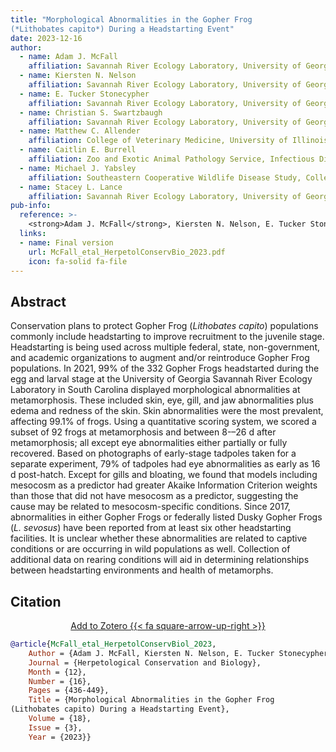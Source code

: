 ---
title: "Morphological Abnormalities in the Gopher Frog
(*Lithobates capito*) During a Headstarting Event"
date: 2023-12-16
author:
  - name: Adam J. McFall
    affiliation: Savannah River Ecology Laboratory, University of Georgia; Odum School of Ecology, University of Georgia
  - name: Kiersten N. Nelson
    affiliation: Savannah River Ecology Laboratory, University of Georgia; Odum School of Ecology, University of Georgia
  - name: E. Tucker Stonecypher
    affiliation: Savannah River Ecology Laboratory, University of Georgia; Odum School of Ecology, University of Georgia
  - name: Christian S. Swartzbaugh
    affiliation: Savannah River Ecology Laboratory, University of Georgia; Odum School of Ecology, University of Georgia
  - name: Matthew C. Allender
    affiliation: College of Veterinary Medicine, University of Illinois
  - name: Caitlin E. Burrell
    affiliation: Zoo and Exotic Animal Pathology Service, Infectious Diseases Laboratory, University of Georgia; Small Animal Medicine and Surgery, College of Veterinary Medicine, University of Georgia; Southeastern Cooperative Wildlife Disease Study, College of Veterinary Medicine 
  - name: Michael J. Yabsley
    affiliation: Southeastern Cooperative Wildlife Disease Study, College of Veterinary Medicine; Warnell School of Forestry and Natural Resources, University of Georgia
  - name: Stacey L. Lance
    affiliation: Savannah River Ecology Laboratory, University of Georgia
pub-info:
  reference: >-
    <strong>Adam J. McFall</strong>, Kiersten N. Nelson, E. Tucker Stonecypher, Christian S. Swartzbaugh, Matthew C. Allender, Caitlin E. Burrell, Michael J. Yabsley, and Stacey L. Lance. (2023). “Morphological Abnormalities in the Gopher Frog (<em>Lithobates capito</em>) During a Headstarting Event,” <em>Herpetological Conservation and Biology<em> 18(3): 436–449.
  links:
  - name: Final version
    url: McFall_etal_HerpetolConservBio_2023.pdf
    icon: fa-solid fa-file
---

## Abstract
Conservation plans to protect Gopher Frog (*Lithobates capito*) populations commonly include headstarting to improve recruitment to the juvenile stage. Headstarting is being used across multiple federal, state, non-government, and academic organizations to augment and/or reintroduce Gopher Frog populations. In 2021, 99\% of the 332 Gopher Frogs headstarted during the egg and larval stage at the University of Georgia Savannah River Ecology Laboratory in South Carolina displayed morphological abnormalities at metamorphosis. These included skin, eye, gill, and jaw abnormalities plus edema and redness of the skin. Skin abnormalities were the most prevalent, affecting 99.1\% of frogs. Using a quantitative scoring system, we scored a subset of 92 frogs at metamorphosis and between 8-–26 d after metamorphosis; all except eye abnormalities either partially or fully recovered. Based on photographs of early-stage tadpoles taken for a separate experiment, 79\% of tadpoles had eye abnormalities as early as 16 d post-hatch. Except for gills and bloating, we found that models including mesocosm as a predictor had greater Akaike Information Criterion weights than those that did not have mesocosm as a predictor, suggesting the cause may be related to mesocosm-specific conditions. Since 2017, abnormalities in either Gopher Frogs or federally listed Dusky Gopher Frogs (*L. sevosus*) have been reported from at least six other headstarting facilities. It is unclear whether these abnormalities are related to captive conditions or are occurring in wild populations as well. Collection of additional data on rearing conditions will aid in determining relationships between headstarting environments and health of metamorphs.

## Citation

<p class="buttons" style="text-align:center;">
<a class="btn btn-danger" target="_blank" href="https://www.zotero.org/amcfall/publications/items/KWXIVKP5/item-list">Add to Zotero {{< fa square-arrow-up-right >}}</a>
</p>

```bibtex
@article{McFall_etal_HerpetolConservBiol_2023,
    Author = {Adam J. McFall, Kiersten N. Nelson, E. Tucker Stonecypher, Christian S. Swartzbaugh, Matthew C. Allender, Caitlin E. Burrell, Michael J. Yabsley, and Stacey L. Lance},
    Journal = {Herpetological Conservation and Biology},
    Month = {12},
    Number = {16},
    Pages = {436-449},
    Title = {Morphological Abnormalities in the Gopher Frog
(Lithobates capito) During a Headstarting Event},
    Volume = {18},
    Issue = {3},
    Year = {2023}}
```